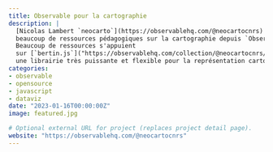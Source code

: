 ```yaml
---
title: Observable pour la cartographie
description: |
  [Nicolas Lambert `neocarto`](https://observablehq.com/@neocartocnrs) propose
  beaucoup de ressources pédagogiques sur la cartographie depuis `Observable`. 
  Beaucoup de ressources s'appuient
  sur [`bertin.js`]("https://observablehq.com/collection/@neocartocnrs/bertin"),
  une librairie très puissante et flexible pour la représentation cartographique.
categories:
- observable
- opensource
- javascript
- dataviz
date: "2023-01-16T00:00:00Z"
image: featured.jpg

# Optional external URL for project (replaces project detail page).
website: "https://observablehq.com/@neocartocnrs"
---
```



